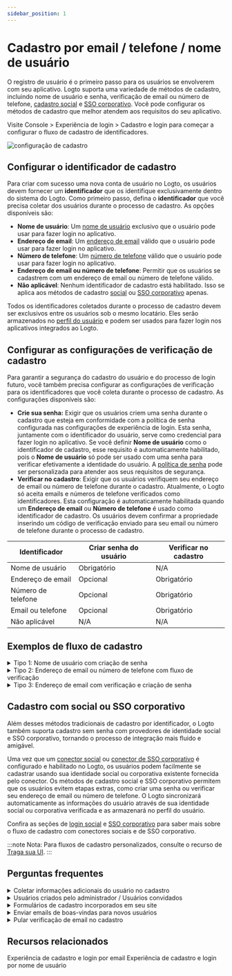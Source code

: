```yaml
---
sidebar_position: 1
---
```


# Cadastro por email / telefone / nome de usuário

O registro de usuário é o primeiro passo para os usuários se envolverem com seu aplicativo. Logto suporta uma variedade de métodos de cadastro, incluindo nome de usuário e senha, verificação de email ou número de telefone, [cadastro social](/end-user-flows/sign-up-and-sign-in/social-sign-in) e [SSO corporativo](/end-user-flows/enterprise-sso). Você pode configurar os métodos de cadastro que melhor atendem aos requisitos do seu aplicativo.

Visite <CloudLink to="/sign-in-experience/sign-up-and-sign-in">Console > Experiência de login > Cadastro e login</CloudLink> para começar a configurar o fluxo de cadastro de identificadores.

![configuração de cadastro](./assets/sign-in-experience-sign-up.png)

## Configurar o identificador de cadastro

Para criar com sucesso uma nova conta de usuário no Logto, os usuários devem fornecer um **identificador** que os identifique exclusivamente dentro do sistema do Logto. Como primeiro passo, defina o **identificador** que você precisa coletar dos usuários durante o processo de cadastro. As opções disponíveis são:

- **Nome de usuário**: Um [nome de usuário](/user-management/user-data#username) exclusivo que o usuário pode usar para fazer login no aplicativo.
- **Endereço de email**: Um [endereço de email](/user-management/user-data#primary_email) válido que o usuário pode usar para fazer login no aplicativo.
- **Número de telefone**: Um [número de telefone](/user-management/user-data#primary_phone) válido que o usuário pode usar para fazer login no aplicativo.
- **Endereço de email ou número de telefone**: Permitir que os usuários se cadastrem com um endereço de email ou número de telefone válido.
- **Não aplicável**: Nenhum identificador de cadastro está habilitado. Isso se aplica aos métodos de cadastro [social](/end-user-flows/sign-up-and-sign-in/social-sign-in) ou [SSO corporativo](/end-user-flows/enterprise-sso) apenas.

Todos os identificadores coletados durante o processo de cadastro devem ser exclusivos entre os usuários sob o mesmo locatário. Eles serão armazenados no [perfil do usuário](/user-management/user-data#user-profile) e podem ser usados para fazer login nos aplicativos integrados ao Logto.

## Configurar as configurações de verificação de cadastro

Para garantir a segurança do cadastro do usuário e do processo de login futuro, você também precisa configurar as configurações de verificação para os identificadores que você coleta durante o processo de cadastro. As configurações disponíveis são:

- **Crie sua senha:** Exigir que os usuários criem uma senha durante o cadastro que esteja em conformidade com a política de senha configurada nas configurações de experiência de login. Esta senha, juntamente com o identificador do usuário, serve como credencial para fazer login no aplicativo. Se você definir **Nome de usuário** como o identificador de cadastro, esse requisito é automaticamente habilitado, pois o **Nome de usuário** só pode ser usado com uma senha para verificar efetivamente a identidade do usuário. A [política de senha](/end-user-flows/sign-up-and-sign-in/reset-password#set-up-password-policy) pode ser personalizada para atender aos seus requisitos de segurança.
- **Verificar no cadastro**: Exigir que os usuários verifiquem seu endereço de email ou número de telefone durante o cadastro. Atualmente, o Logto só aceita emails e números de telefone verificados como identificadores. Esta configuração é automaticamente habilitada quando um **Endereço de email** ou **Número de telefone** é usado como identificador de cadastro. Os usuários devem confirmar a propriedade inserindo um código de verificação enviado para seu email ou número de telefone durante o processo de cadastro.

| Identificador      | Criar senha do usuário | Verificar no cadastro |
| ------------------ | ---------------------- | --------------------- |
| Nome de usuário    | Obrigatório            | N/A                   |
| Endereço de email  | Opcional               | Obrigatório           |
| Número de telefone | Opcional               | Obrigatório           |
| Email ou telefone  | Opcional               | Obrigatório           |
| Não aplicável      | N/A                    | N/A                   |

## Exemplos de fluxo de cadastro

<details>
  <summary>Tipo 1: Nome de usuário com criação de senha</summary>

Selecione o **Nome de usuário** como o identificador de cadastro. Criar sua senha é forçado a ser habilitado.

![Cadastro com nome de usuário e senha](./assets/sign-up-username-password.png)

</details>

<details>
  <summary>Tipo 2: Endereço de email ou número de telefone com fluxo de verificação</summary>

Selecione o **Endereço de email ou número de telefone** como o identificador de cadastro. **Verificar no cadastro** é forçado a ser habilitado.

![Cadastro com email ou telefone com verificação](./assets/sign-up-email-verification.png)

</details>

<details>
  <summary>Tipo 3: Endereço de email com verificação e criação de senha</summary>

Selecione o **Endereço de email** como o identificador de cadastro. **Verificar no cadastro** é forçado a ser habilitado. Habilite **Crie sua senha** para exigir que os usuários criem uma senha durante o cadastro. (O mesmo se aplica ao fluxo de cadastro com número de telefone)

![Cadastro com email, verificação e criação de senha](./assets/sign-up-email-password.png)

</details>

## Cadastro com social ou SSO corporativo

Além desses métodos tradicionais de cadastro por identificador, o Logto também suporta cadastro sem senha com provedores de identidade social e SSO corporativo, tornando o processo de integração mais fluido e amigável.

Uma vez que um [conector social](/connectors/social-connectors) ou [conector de SSO corporativo](/connectors/enterprise-connectors) é configurado e habilitado no Logto, os usuários podem facilmente se cadastrar usando sua identidade social ou corporativa existente fornecida pelo conector. Os métodos de cadastro social e SSO corporativo permitem que os usuários evitem etapas extras, como criar uma senha ou verificar seu endereço de email ou número de telefone. O Logto sincronizará automaticamente as informações do usuário através de sua identidade social ou corporativa verificada e as armazenará no perfil do usuário.

Confira as seções de [login social](/end-user-flows/sign-up-and-sign-in/social-sign-in/) e [SSO corporativo](/end-user-flows/enterprise-sso/) para saber mais sobre o fluxo de cadastro com conectores sociais e de SSO corporativo.

:::note
Nota: Para fluxos de cadastro personalizados, consulte o recurso de [Traga sua UI](/customization/bring-your-ui/).
:::

## Perguntas frequentes

<details>
  <summary>Coletar informações adicionais do usuário no cadastro</summary>
  
Para coletar informações adicionais do perfil do usuário (por exemplo, Nome completo, Data de nascimento, Nome da empresa) durante o cadastro, você tem duas opções:

- **Fluxos de integração auto-hospedados**: Redirecione os usuários para seu próprio fluxo de integração após o cadastro bem-sucedido para coleta de dados personalizável.
- **Traga sua própria UI**: Personalize seu próprio fluxo de cadastro usando nosso recurso de traga sua própria UI com a API de configurações de perfil do usuário (em breve).

</details>

<details>
  <summary> Usuários criados pelo administrador / Usuários convidados</summary>

Saiba como implementar o [fluxo de cadastro apenas por convite.](/end-user-flows/sign-up-and-sign-in/disable-user-registration/#implement-an-invitation-only-sign-up-flow)

</details>

<details>
  <summary> Formulários de cadastro incorporados em seu site</summary>
  
Atualmente, o Logto não suporta API sem interface para login e cadastro. Você pode usar o recurso [Traga sua UI](/customization/bring-your-ui/) para carregar seu próprio formulário de cadastro no Logto ou usar os parâmetros de login para preencher informações do usuário no Logto a partir do seu site. Saiba mais sobre o preenchimento de identificadores de usuário em [Parâmetros de autenticação](/end-user-flows/authentication-parameters/).

</details>

<details>
  <summary>Enviar emails de boas-vindas para novos usuários</summary>

Assine o evento de webhook `User.Created` para acionar um email de boas-vindas para novos usuários. Saiba mais sobre [eventos de webhook](/developers/webhooks/webhooks-events/#data-mutation-hook-events).

</details>

<details>
  <summary> Pular verificação de email no cadastro</summary>

Atualmente, o Logto só suporta emails e números de telefone verificados como identificadores. O processo de verificação é necessário para garantir a segurança e a propriedade do identificador do usuário.
O suporte para emails ou números de telefone não verificados está em nosso [roteiro](https://logto.productlane.com/roadmap). Fique atento para atualizações!

</details>

## Recursos relacionados

<Url href="https://www.youtube.com/watch?v=64rBXpWbScc">
  Experiência de cadastro e login por email
</Url>

<Url href="https://www.youtube.com/watch?v=chQxCJX6e6w">
  Experiência de cadastro e login por nome de usuário
</Url>
